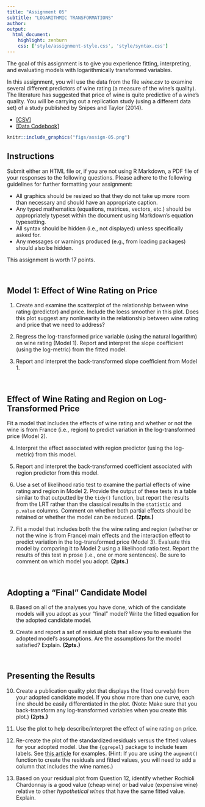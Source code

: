 ```yaml
---
title: "Assignment 05"
subtitle: "LOGARITHMIC TRANSFORMATIONS"
author: 
output: 
  html_document:
    highlight: zenburn
    css: ['style/assignment-style.css', 'style/syntax.css']
---
```


The goal of this assignment is to give you experience fitting, interpreting, and evaluating models with logarithmically transformed variables. 

In this assignment, you will use the data from the file *wine.csv* to examine several different predictors of wine rating (a measure of the wine's quality). The literature has suggested that price of wine is quite predictive of a wine's quality. You will be carrying out a replication study (using a different data set) of a study published by Snipes and Taylor (2014). 

- [[CSV]](https://raw.githubusercontent.com/zief0002/epsy-8252/master/data/wine.csv)
- [[Data Codebook]](http://zief0002.github.io/epsy-8252/codebooks/wine.html)


```r
knitr::include_graphics("figs/assign-05.png")
```


## Instructions

Submit either an HTML file or, if you are not using R Markdown, a PDF file of your responses to the following questions. Please adhere to the following guidelines for further formatting your assignment:

- All graphics should be resized so that they do not take up more room than necessary and should have an appropriate caption.
- Any typed mathematics (equations, matrices, vectors, etc.) should be appropriately typeset within the document using Markdown's equation typesetting.
- All syntax should be hidden (i.e., not displayed) unless specifically asked for.
- Any messages or warnings produced (e.g., from loading packages) should also be hidden.

This assignment is worth 17 points.


<br />



## Model 1: Effect of Wine Rating on Price

1. Create and examine the scatterplot of the relationship between wine rating (predictor) and price. Include the loess smoother in this plot. Does this plot suggest any nonlinearity in the relationship between wine rating and price that we need to address?

2. Regress the log-transformed price variable (using the natural logarithm) on wine rating (Model 1). Report and interpret the slope coefficient (using the log-metric) from the fitted model.

3. Report and interpret the back-transformed slope coefficient from Model 1.

<br />

## Effect of Wine Rating and Region on Log-Transformed Price

Fit a model that includes the effects of wine rating and whether or not the wine is from France (i.e., region) to predict variation in the log-transformed price  (Model 2). 


4. Interpret the effect associated with region predictor (using the log-metric) from this model.

5. Report and interpret the back-transformed coefficient associated with region predictor from this model.


6. Use a set of likelihood ratio test to examine the partial effects of wine rating and region in Model 2. Provide the output of these tests in a table similar to that outputted by the `tidy()` function, but report the results from the LRT rather than the classical results in the `statistic` and `p.value` columns. Comment on whether both partial effects should be retained or whether the model can be reduced. **(2pts.)**

7. Fit a model that includes both the the wine rating and region (whether or not the wine is from France) main effects and the interaction effect to predict variation in the log-transformed price (Model 3). Evaluate this model by comparing it to Model 2 using a likelihood ratio test. Report the results of this test in prose (i.e., one or more sentences). Be sure to comment on which model you adopt. **(2pts.)**

<br />


## Adopting a "Final" Candidate Model

8. Based on all of the analyses you have done, which of the candidate models will you adopt as your "final" model? Write the fitted equation for the adopted candidate model.

9. Create and report a set of residual plots that allow you to evaluate the adopted model's assumptions. Are the assumptions for the model satisfied? Explain. **(2pts.)**


<br />


## Presenting the Results

10. Create a publication quality plot that displays the fitted curve(s) from your adopted candidate model. If you show more than one curve, each line should be easily differentiated in the plot. (Note: Make sure that you back-transform any log-transformed variables when you create this plot.) **(2pts.)**

11. Use the plot to help describe/interpret the effect of wine rating on price.

12. Re-create the plot of the standardized residuals versus the fitted values for your adopted model. Use the `{ggrepel}` package to include team labels. See [this article](https://ggrepel.slowkow.com/articles/examples.html) for examples. (Hint: If you are using the `augment()` function to create the residuals and fitted values, you will need to add a column that includes the wine names.) 

13. Based on your residual plot from Question 12, identify whether Rochioli Chardonnay is a good value (cheap wine) or bad value (expensive wine) relative to other *hypothetical wines* that have the same fitted value. Explain.

